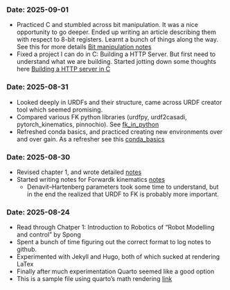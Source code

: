 
### Date: 2025-09-01
- Practiced C and stumbled across bit manipulation. It was a nice opportunity to go deeper. Ended up writing an article describing them with respect to 8-bit registers.
  Learnt a bunch of things along the way. See this for more details [Bit manipulation notes](../entries/bit_manipulation_in_8_bit_registers.qmd)
- Fixed a project I can do in C: Building a HTTP Server. But first need to understand what we are building. Started jotting down some thoughts here
  [Building a HTTP server in C](../entries/http_server.qmd)

### Date: 2025-08-31
- Looked deeply in URDFs and their structure, came across URDF creator tool which seemed promising.
- Compared various FK python libraries (urdfpy, urdf2casadi, pytorch_kinematics, pinnochio). See [fk_in_python](../entries/fk_in_python.qmd)
- Refreshed conda basics, and practiced creating new environments over and over gain. As a refresher see this [conda_basics](../entries/conda_basics.qmd)


### Date: 2025-08-30

- Revised chapter 1, and wrote detailed [notes](../entries/chapter_1_spong_notes.qmd)
- Started writing notes for Forwardk kinematics [notes](../entries/forward_kinematics.qmd)
    - Denavit–Hartenberg parameters took some time to understand, but in the end the realized that URDF to FK is probably more important.

### Date: 2025-08-24

- Read through Chatper 1: Introduction to Robotics of "Robot Modelling and control" by Spong
- Spent a bunch of time figuring out the correct format to log notes to github.
- Experimented with Jekyll and Hugo, both of which sucked at rendering LaTex
- Finally after much experimentation Quarto seemed like a good option
- This is a sample file using quarto's math rendering [link](../test/math.qmd)
